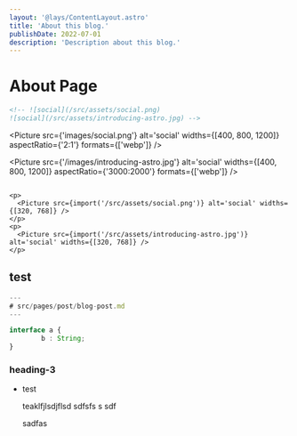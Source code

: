 ```yaml
---
layout: '@lays/ContentLayout.astro'
title: 'About this blog.'
publishDate: 2022-07-01
description: 'Description about this blog.'
---
```



# About Page

```html
<!-- ![social](/src/assets/social.png)
![social](/src/assets/introducing-astro.jpg) -->
```

<Picture src={'images/social.png'} alt='social' widths={[400, 800, 1200]} aspectRatio={'2:1'} formats={['webp']} />

<Picture
  src={'/images/introducing-astro.jpg'}
  alt='social'
  widths={[400, 800, 1200]}
  aspectRatio={'3000:2000'}
  formats={['webp']}
/>

```

<p>
  <Picture src={import('/src/assets/social.png')} alt='social' widths={[320, 768]} />
</p>
<p>
  <Picture src={import('/src/assets/introducing-astro.jpg')} alt='social' widths={[320, 768]} />
</p>
```

## test

```ts
---
# src/pages/post/blog-post.md
---

interface a {
        b : String;
}
```

### heading-3

- test

  teaklfjlsdjflsd
  sdfsfs
  s
  sdf

  sadfas

```

```
